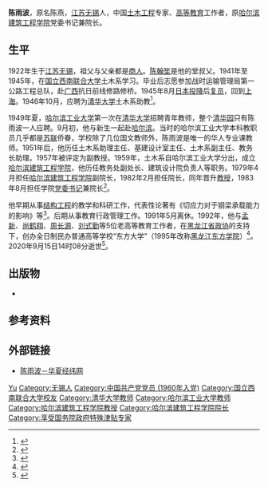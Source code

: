 {{Infobox officeholder
| 姓名     = 陈雨波
| 图像     = 
| 职务     = [[哈尔滨建筑工程学院|哈尔滨建筑工程学院]]院长
| 就任日期 = 1982年2月
| 卸任日期 = 1986年2月
| 前任     = 
| 继任     = [[何钟怡|何钟怡]]
| 性别     = 男
| 别名     = 陈燕
| 出生日期 = 1922年8月20日
| 出生地点 = [[江苏省|江苏]][[无锡市|无锡]]
| 逝世日期 = {{Dda|2020|9|15|1922|8|20}}
| 逝世地点 = [[黑龙江省|黑龙江]][[哈尔滨市|哈尔滨]]
| 民族     = [[汉族|汉族]]
| 国籍     = {{PRC}}
| 母校     = [[国立西南联合大学|国立西南联合大学]]
| 职业     = 
| 政党     = {{中国共产党}}
| 亲属     = [[陈翰笙|陈翰笙]]
| 配偶     = 赵晖
| 获奖     = [[国务院政府特殊津贴|国务院政府特殊津贴]]
| 经历     = [[清华大学|国立清华大学]]助教（1946年－1949年）<br/>[[哈尔滨工业大学|哈尔滨工业大学]]助教、讲师、副教授（1949年－1959年）<br/>[[哈尔滨建筑工程学院|哈尔滨建筑工程学院]]副教授、教授（1959年－1991年）<br/>寒冷地区开发国际学术会议主席（1988年）<br/>国家[[高等教育自学考试|高等教育自学考试]]委员会委员<br/>黑龙江省土木建筑学会理事、名誉理事
}}
'''陈雨波'''{{BD|1922年|8月20日|2020年|9月15日|catIdx=Chen}}，原名陈燕，[[江苏省|江苏]][[无锡市|无锡]]人，中国[[土木工程|土木工程]]专家、[[高等教育|高等教育]]工作者，原[[哈尔滨建筑工程学院|哈尔滨建筑工程学院]]党委书记兼院长。

==生平==
1922年生于[[江苏省|江苏]][[无锡市|无锡]]，祖父与父亲都是[[商人|商人]]。[[陈翰笙|陈翰笙]]是他的堂叔父。1941年至1945年，在[[国立西南联合大学|国立西南联合大学]]土木系学习。毕业后志愿参加战时运输管理局第一公路工程总队，赴[[广西|广西]]抗日前线修路修桥。1945年8月[[日本投降|日本投降]]后[[复员|复员]]，回到[[上海|上海]]。1946年10月，应聘为[[清华大学|清华大学]]土木系助教<ref>{{cite web |title=陈雨波：为草做兰 为木当松 |url=http://news.hit.edu.cn/2019/1009/c466a217428/page.htm |publisher=哈尔滨工业大学 |date=2018-12-03}}</ref>。

1949年夏，[[哈尔滨工业大学|哈尔滨工业大学]]第一次在[[清华大学|清华大学]]招聘青年教师，整个[[清华园|清华园]]只有陈雨波一人应聘。9月初，他与新生一起赴[[哈尔滨市|哈尔滨]]。当时的哈尔滨工业大学本科教职员几乎都是[[苏联|苏联]]侨眷，学校除了几位国文教师外，陈雨波是唯一的华人专业课教师。1951年后，他历任土木系助理主任、基建设计室主任、土木系副主任、教务长助理。1957年被评定为副教授。1959年，土木系自哈尔滨工业大学分出，成立[[哈尔滨建筑工程学院|哈尔滨建筑工程学院]]，他历任教务处副处长、建筑设计院负责人等职务。1979年4月担任[[哈尔滨建筑工程学院|哈尔滨建筑工程学院]]副院长，1982年2月担任院长，同年晋升[[教授|教授]]，1983年8月担任学院[[党委书记|党委书记]]兼院长<ref>{{cite web |title=陈雨波同志讣告 |url=http://today.hit.edu.cn/article/2020/09/16/78716 |publisher=哈尔滨工业大学 |date=2020-09-16 |access-date=2020-09-21 |archive-date=2021-03-04 |archive-url=https://web.archive.org/web/20210304213815/http://today.hit.edu.cn/article/2020/09/16/78716 |dead-url=no }}</ref>。

他早期从事[[结构工程|结构工程]]的教学和科研工作，代表性论著有《切应力对于钢梁承载能力的影响》等<ref>{{cite book |title=中国普通高等学校教授人名录 |date=1988 |publisher=[[高等教育出版社|高等教育出版社]] |location=北京 |isbn=7040006162 |page=58}}</ref>。后期从事教育行政管理工作。1991年5月离休。1992年，他与[[孟新|孟新]]、[[尚鹤翔|尚鹤翔]]、[[周长源|周长源]]、[[刘式勤|刘式勤]]等5位老高等教育工作者，在[[黑龙江省政协|黑龙江省政协]]的支持下，创办全日制民办普通高等学校“东方大学”（1995年改称[[黑龙江东方学院|黑龙江东方学院]]）<ref>{{cite news |title=民办高校一枝花 |work=[[人民日报|人民日报]] |date=1998-04-22 |page=5}}</ref>。2020年9月15日14时08分逝世<ref>{{cite web |author1=蒋子文 |title=新中国成立后哈工大首位中国专业教师陈雨波逝世，享年98岁 |url=https://www.thepaper.cn/newsDetail_forward_9197825 |publisher=[[澎湃新闻|澎湃新闻]] |date=2020-09-16}}</ref>。
==出版物==
*{{cite book |editor1=陈雨波 |editor2=朱伯龙 |title=中国土木建筑百科辞典·建筑结构 |date=1999 |publisher=中国建筑工业出版社 |location=北京 |isbn=7-112-02301-7}}
==参考资料==
{{reflist}}
==外部链接==
*[http://www.huaxia.com/lasd/hxrwk/ddrw/dl/2003/08/487368.html 陈雨波－华夏经纬网]
{{Authority control}}
{{DEFAULTSORT:Chen}}
[[Category:陈姓|Yu]]
[[Category:无锡人|Category:无锡人]]
[[Category:中国共产党党员_(1960年入党)|Category:中国共产党党员 (1960年入党)]]
[[Category:国立西南联合大学校友|Category:国立西南联合大学校友]]
[[Category:清华大学教师|Category:清华大学教师]]
[[Category:哈尔滨工业大学教师|Category:哈尔滨工业大学教师]]
[[Category:哈尔滨建筑工程学院教授|Category:哈尔滨建筑工程学院教授]]
[[Category:哈尔滨建筑工程学院院长|Category:哈尔滨建筑工程学院院长]]
[[Category:享受国务院政府特殊津贴专家|Category:享受国务院政府特殊津贴专家]]